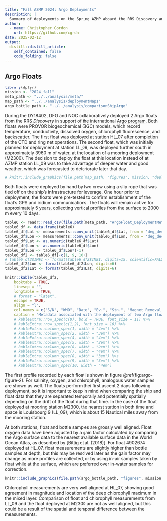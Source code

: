 ```yaml
---
title: "Fall AZMP 2024: Argo Deployments"
description: |
  Summary of deployments on the Spring AZMP aboard the RRS Discovery and initial data.
author:
  - name: Christopher Gordon
    url: https://github.com/cgrdn
date: 2025-02-12
output:
  distill::distill_article:
    self_contained: false
    code_folding: false
---
```


## Argo Floats {#argo-floats}

```r
library(dplyr)
mission <- "2024_fall"
meta_path <- "../../analysis/meta/"
map_path <- "../../analysis/deploymentMaps"
argo_bottle_path <- "../../analysis/comparisonShipArgo"
```

During the DY18402, DFO and NOC collaboratively deployed 2 Argo floats from the RRS _Discovery_ in support of the international [Argo program](https://argo.ucsd.edu/). Both floats were PROVOR biogeochemical (BGC) models, which record temperature, conductivity, dissolved oxygen, chlorophyll fluorescence, and backscatter. The first float was deployed at station HL_07 after completion of the CTD and ring net operations. The second float, which was initially planned for deployment at station LL_09, was deployed further south in approximately 3960 m of water, at the location of a mooring deployment (M2300). The decision to deploy the float at this location instead of at AZMP station LL_09 was to take advantage of deeper water and good weather, which was forecasted to deteriorate later that day. 

```r
# knitr::include_graphics(file.path(map_path, "figures", mission, "deployment_map.png"))
```

Both floats were deployed by hand by two crew using a slip rope that was tied off on the ship's infrastructure for leverage. One hour prior to deployment, the floats were pre-tested to confirm establishment of the float's GPS and iridium communications. The floats will remain active for approximately 5 years, collecting vertical profiles from the surface to 2000 m every 10 days. 

\hspace*{-0.2in}


```r

table6 <- readr::read_csv(file.path(meta_path, "ArgoFloat_DeploymentMetadata_DY18402.csv"))
table6_df <- data.frame(table6)
table6_df$Lat <- measurements::conv_unit(table6_df$Lat, from = 'deg_dec_min', to = 'dec_deg') 
table6_df$Lon <- measurements::conv_unit(table6_df$Lon, from = 'deg_dec_min', to = 'dec_deg')
table6_df$Lat <- as.numeric(table6_df$Lat)
table6_df$Lon <- as.numeric(table6_df$Lon)
table6_df$Lon <- table6_df$Lon*(-1)
table6_df2 <- table6_df[-c(1, 9, 10)] 
# table6_df2$IMEI <- format(table6_df2$IMEI, digits=15, scientific=FALSE)
table6_df2$Lon <- format(table6_df2$Lon, digits=6)
table6_df2$Lat <- format(table6_df2$Lat, digits=6)

knitr::kable(table6_df2, 
    booktabs = TRUE,
    linesep = "",
    longtable = TRUE,
    # format = "latex",
    escape = TRUE,
    align = "l",
    col.names = c("S/N", "WMO", "Date", "Ev.", "Stn.", "Magnet Removal (UTC)", "Deploy. (UTC)", "Lat. (DD)", "Lon. (DD)"),
    caption = "Metadata associated with the deployment of two Argo floats during the fall AZMP DY18402 survey. The IMEI, WMO, and serial numbers (S/N) of each float are provided, along with the time of magnet removal and deployment (UTC), and associated date, event, station, and latitude and longitude (in decimal degrees) of deployment.") # %>%
    # kableExtra::row_spec(c(0), bold = TRUE, font_size = 11) %>%
    # kableExtra::row_spec(c(1,2), font_size = 10) %>%
    # kableExtra::column_spec(1, width = "4em") %>%
    # kableExtra::column_spec(2, width = "3em") %>%
    # kableExtra::column_spec(4, width = "4em") %>%
    # kableExtra::column_spec(5, width = "2em") %>%
    # kableExtra::column_spec(6, width = "2em") %>%
    # kableExtra::column_spec(7, width = "4em") %>%
    # kableExtra::column_spec(8, width = "3em") %>s
    # kableExtra::column_spec(9, width = "3em") %>%
    # kableExtra::column_spec(10, width = "4em")

```

The first profile recorded by each float is shown in figure \@ref(fig:argo-figure-2). For salinity, oxygen, and chlorophyll, analogous water samples are shown as well. The floats perform thei first ascent 2 days following deployment, so it is important to keep in mind when comparing the ship and float data that they are separated temporally and potentially spatially depending on the drift of the float during that time. In the case of the float deployed at mooring station M2300, the nearest station in both time and space is Louisbourg 9 (LL_09), which is about 15 Nautical miles away from the mooring station. 

At both stations, float and bottle samples are grossly well aligned. Float oxygen data have been adjusted by a gain factor calculated by comparing the Argo surface data to the nearest available surface data in the World Ocean Atlas, as described by [Bittig et al. (2018)]. For float 4902674 deployed at HL_07, float measurements are slightly higher than bottle samples at depth, but this may be resolved later as the gain factor may change as more profiles are collected, or by using in-air samples taken by float while at the surface, which are preferred over in-water samples for correction.

```r
knitr::include_graphics(file.path(argo_bottle_path, "figures", mission, "azmp_2024_fall_CTD_bottle_first_profiles.png"))
```

Chlorophyll measurements are very well aligned at HL_07, showing good agreement in magnitude and location of the deep chlorophyll maximum in the mixed layer. Comparison of float and chlorophyll measurements from LL_09 and the float deployed at M2300 are not as well aligned, but this could be a result of the spatial and temporal difference between the measurements. 

\clearpage
